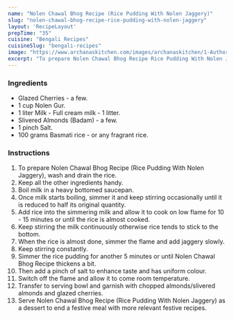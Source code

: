 ---
name: "Nolen Chawal Bhog Recipe (Rice Pudding With Nolen Jaggery)"
slug: "nolen-chawal-bhog-recipe-rice-pudding-with-nolen-jaggery"
layout: 'RecipeLayout'
prepTime: "35"
cuisine: "Bengali Recipes"
cuisineSlug: "bengali-recipes"
image: "https://www.archanaskitchen.com/images/archanaskitchen/1-Author/Uma/nolen-chawal-bhog-recipe-rice-pudding-with-nolen-jaggery_recipe.jpg"
excerpt: "To prepare Nolen Chawal Bhog Recipe Rice Pudding With Nolen Jaggery, wash and drain the rice"
---

### Ingredients

- Glazed Cherries - a few.
- 1 cup Nolen Gur.
- 1 liter Milk - Full cream milk  - 1 litter.
- Slivered Almonds (Badam) - a few.
- 1 pinch Salt.
- 100 grams Basmati rice - or any fragrant rice.

### Instructions

1. To prepare Nolen Chawal Bhog Recipe (Rice Pudding With Nolen Jaggery), wash and drain the rice.
1. Keep all the other ingredients handy.
1. Boil milk in a heavy bottomed saucepan.
1. Once milk starts boiling, simmer it and keep stirring occasionally until it is reduced to half its original quantity.
1. Add rice into the simmering milk and allow it to cook on low flame for 10 - 15 minutes or until the rice is almost cooked.
1. Keep stirring the milk continuously otherwise rice tends to stick to the bottom.
1. When the rice is almost done, simmer the flame and add jaggery slowly.
1. Keep stirring constantly.
1. Simmer the rice pudding for another 5 minutes or until Nolen Chawal Bhog Recipe thickens a bit.
1. Then add a pinch of salt to enhance taste and has uniform colour.
1. Switch off the flame and allow it to come room temperature.
1. Transfer to serving bowl and garnish with chopped almonds/slivered almonds and glazed cherries.
1. Serve Nolen Chawal Bhog Recipe (Rice Pudding With Nolen Jaggery) as a dessert to end a festive meal with more relevant festive recipes.
